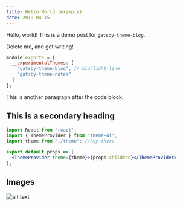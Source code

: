 ---
title: Hello World (example)
date: 2019-04-15
---

Hello, world! This is a demo post for `gatsby-theme-blog`.

Delete me, and get writing!

```js:title=gatsby-config.js
module.exports = {
  __experimentalThemes: [
    "gatsby-theme-blog", // highlight-line
    "gatsby-theme-notes"
  ]
};
```

This is another paragraph after the code block.

## This is a secondary heading

```jsx
import React from "react";
import { ThemeProvider } from "theme-ui";
import theme from "./theme"; //hey there

export default props => (
  <ThemeProvider theme={theme}>{props.children}</ThemeProvider>
);
```
## Images
![alt text](./cover.png "Logo Title Text 1")
